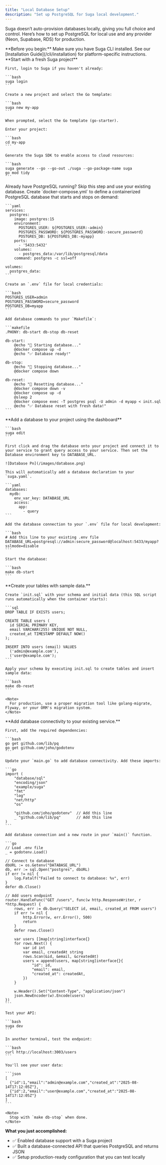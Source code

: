 ```yaml
---
title: "Local Database Setup"
description: "Set up PostgreSQL for Suga local development."
---
```


Suga doesn’t auto-provision databases locally, giving you full choice and control. Here’s how to set up PostgreSQL for local use and any provider (Neon, Supabase, RDS) for production.

<Note>
  **Before you begin:** Make sure you have Suga CLI installed. See our [Installation Guide](/cli/installation) for platform-specific instructions.
</Note>

<AccordionGroup>
  <Accordion title="Step 1: Initialize Project" icon="folder-plus">
    **Start with a fresh Suga project**

    First, login to Suga if you haven't already:

    ```bash
    suga login
    ```

    Create a new project and select the Go template:

    ```bash
    suga new my-app
    ```

    When prompted, select the Go template (go-starter).

    Enter your project:

    ```bash
    cd my-app
    ```

    Generate the Suga SDK to enable access to cloud resources:

    ```bash
    suga generate --go --go-out ./suga --go-package-name suga
    go mod tidy
    ```
  </Accordion>
  <Accordion title="Step 2: Setup PostgresSQL with a Docker container" icon="docker">
    <Tip>
      Already have PostgreSQL running? Skip this step and use your existing database.
    </Tip>
    Create `docker-compose.yml` to define a containerized PostgreSQL database that starts and stops on demand:

    ```yaml
    services:
      postgres:
        image: postgres:15
        environment:
          POSTGRES_USER: ${POSTGRES_USER:-admin}
          POSTGRES_PASSWORD: ${POSTGRES_PASSWORD:-secure_password}
          POSTGRES_DB: ${POSTGRES_DB:-myapp}
        ports:
          - '5433:5432'
        volumes:
          - postgres_data:/var/lib/postgresql/data
        command: postgres -c ssl=off
    
    volumes:
      postgres_data:
    ```

    Create an `.env` file for local credentials:

    ```bash
    POSTGRES_USER=admin
    POSTGRES_PASSWORD=secure_password
    POSTGRES_DB=myapp
    ```

    Add database commands to your `Makefile`:

    ```makefile
    .PHONY: db-start db-stop db-reset
    
    db-start:
    	@echo "🐳 Starting database..."
    	@docker compose up -d
    	@echo "✅ Database ready!"
    
    db-stop:
    	@echo "🛑 Stopping database..."
    	@docker compose down
    
    db-reset:
    	@echo "🔄 Resetting database..."
    	@docker compose down -v
    	@docker compose up -d
    	@sleep 2
    	@docker compose exec -T postgres psql -U admin -d myapp < init.sql
    	@echo "✅ Database reset with fresh data!"
    ```
  </Accordion>
  <Accordion title="Step 3: Configure Database Connection" icon="plug">
    **Add a database to your project using the dashboard**

    ```bash
    suga edit
    ```

    First click and drag the database onto your project and connect it to your service to grant query access to your service. Then set the Database environment key to DATABASE_URL.

    ![Database Pn](/images/database.png)

    This will automatically add a database declaration to your `suga.yaml`.

    ```yaml
    databases:
      mydb:
        env_var_key: DATABASE_URL
        access:
          app:
            - query
    ```

    Add the database connection to your `.env` file for local development:

    ```bash
    # Add this line to your existing .env file
    DATABASE_URL=postgresql://admin:secure_password@localhost:5433/myapp?sslmode=disable
    ```

    Start the database:

    ```bash
    make db-start
    ```
  </Accordion>
  <Accordion title="Step 4: Initialize Database" icon="table">
    **Create your tables with sample data.**

    Create `init.sql` with your schema and initial data (this SQL script runs automatically when the container starts):

    ```sql
    DROP TABLE IF EXISTS users;
    
    CREATE TABLE users (
      id SERIAL PRIMARY KEY,
      email VARCHAR(255) UNIQUE NOT NULL,
      created_at TIMESTAMP DEFAULT NOW()
    );
    
    INSERT INTO users (email) VALUES
      ('admin@example.com'),
      ('user@example.com');
    ```

    Apply your schema by executing init.sql to create tables and insert sample data:

    ```bash
    make db-reset
    ```

    <Note>
      For production, use a proper migration tool like golang-migrate, Flyway, or your ORM's migration system.
    </Note>
  </Accordion>
  <Accordion title="Step 5: Build and test your API" icon="code">
    **Add database connectivity to your existing service.**

    First, add the required dependencies:

    ```bash
    go get github.com/lib/pq
    go get github.com/joho/godotenv
    ```

    Update your `main.go` to add database connectivity. Add these imports:

    ```go
    import (
        "database/sql"
        "encoding/json"
        "example/suga"
        "fmt"
        "log"
        "net/http"
        "os"
        
        "github.com/joho/godotenv"  // Add this line
        _ "github.com/lib/pq"       // Add this line
    )
    ```

    Add database connection and a new route in your `main()` function.

    ```go
    // Load .env file
    _ = godotenv.Load()
    
    // Connect to database
    dbURL := os.Getenv("DATABASE_URL")
    db, err := sql.Open("postgres", dbURL)
    if err != nil {
        log.Fatalf("Failed to connect to database: %v", err)
    }
    defer db.Close()
    
    // Add users endpoint
    router.HandleFunc("GET /users", func(w http.ResponseWriter, r *http.Request) {
        rows, err := db.Query("SELECT id, email, created_at FROM users")
        if err != nil {
            http.Error(w, err.Error(), 500)
            return
        }
        defer rows.Close()
        
        var users []map[string]interface{}
        for rows.Next() {
            var id int
            var email, createdAt string
            rows.Scan(&id, &email, &createdAt)
            users = append(users, map[string]interface{}{
                "id": id,
                "email": email,
                "created_at": createdAt,
            })
        }
        
        w.Header().Set("Content-Type", "application/json")
        json.NewEncoder(w).Encode(users)
    })
    ```

    Test your API:

    ```bash
    suga dev
    ```

    In another terminal, test the endpoint:

    ```bash
    curl http://localhost:3003/users
    ```

    You'll see your user data:

    ```json
    [
      {"id":1,"email":"admin@example.com","created_at":"2025-08-14T17:12:05Z"},
      {"id":2,"email":"user@example.com","created_at":"2025-08-14T17:12:05Z"}
    ]
    ```

    <Note>
      Stop with `make db-stop` when done.
    </Note>
  </Accordion>
</AccordionGroup>

**What you just accomplished:**

- ✅ Enabled database support with a Suga project
- ✅ Built a database-connected API that queries PostgreSQL and returns JSON
- ✅ Setup production-ready configuration that you can test locally
